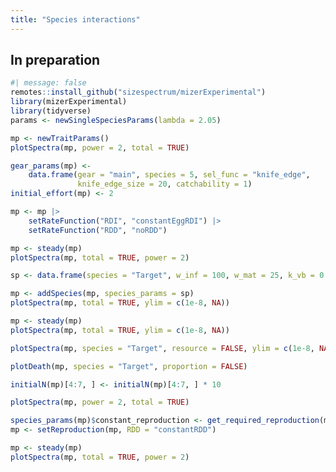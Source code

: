 ```yaml
---
title: "Species interactions"
---
```


## In preparation

```r
#| message: false
remotes::install_github("sizespectrum/mizerExperimental")
library(mizerExperimental)
library(tidyverse)
params <- newSingleSpeciesParams(lambda = 2.05)
```

```r
mp <- newTraitParams()
plotSpectra(mp, power = 2, total = TRUE)
```

```r
gear_params(mp) <- 
    data.frame(gear = "main", species = 5, sel_func = "knife_edge", 
               knife_edge_size = 20, catchability = 1)
initial_effort(mp) <- 2
```

```r
mp <- mp |>
    setRateFunction("RDI", "constantEggRDI") |>
    setRateFunction("RDD", "noRDD")
```


```r
mp <- steady(mp)
plotSpectra(mp, total = TRUE, power = 2)
```

```r
sp <- data.frame(species = "Target", w_inf = 100, w_mat = 25, k_vb = 0.5)
```


```r
mp <- addSpecies(mp, species_params = sp)
plotSpectra(mp, total = TRUE, ylim = c(1e-8, NA))
```

```r
mp <- steady(mp)
plotSpectra(mp, total = TRUE, ylim = c(1e-8, NA))
```

```r
plotSpectra(mp, species = "Target", resource = FALSE, ylim = c(1e-8, NA))
```


```r
plotDeath(mp, species = "Target", proportion = FALSE)
```

```r
initialN(mp)[4:7, ] <- initialN(mp)[4:7, ] * 10
```

```r
plotSpectra(mp, power = 2, total = TRUE)
```

```r
species_params(mp)$constant_reproduction <- get_required_reproduction(mp)
mp <- setReproduction(mp, RDD = "constantRDD")
```

```r
mp <- steady(mp)
plotSpectra(mp, total = TRUE, power = 2)
```